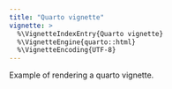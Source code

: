 ```yaml
---
title: "Quarto vignette"
vignette: >
  %\VignetteIndexEntry{Quarto vignette}
  %\VignetteEngine{quarto::html}
  %\VignetteEncoding{UTF-8}
---
```


Example of rendering a quarto vignette.
